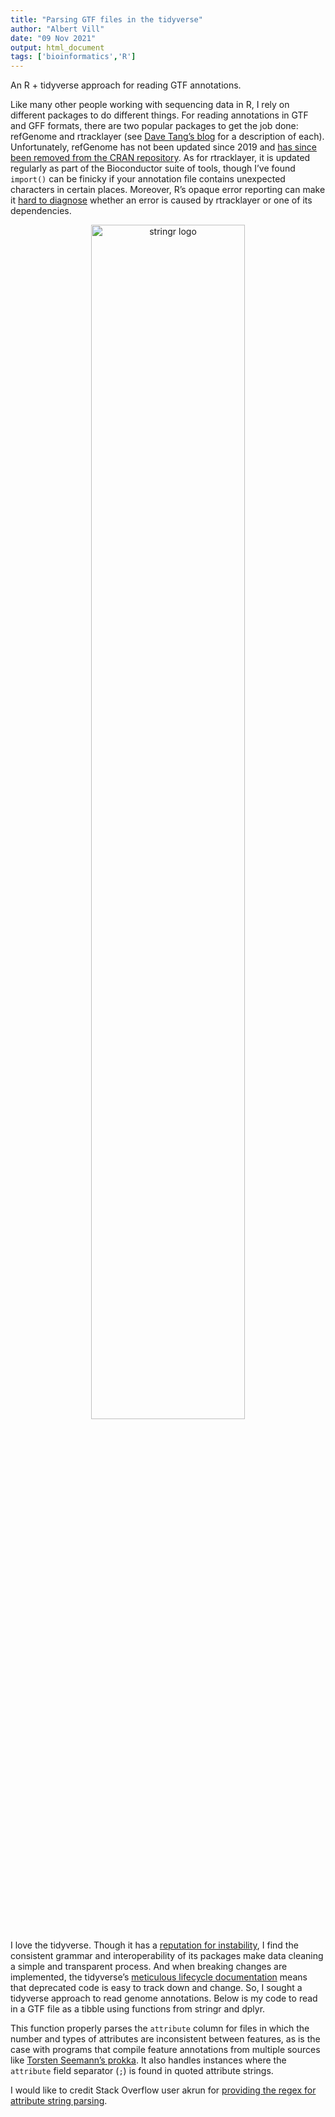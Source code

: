 ```yaml
---
title: "Parsing GTF files in the tidyverse"
author: "Albert Vill"
date: "09 Nov 2021"
output: html_document
tags: ['bioinformatics','R']
---
```

An R + tidyverse approach for reading GTF annotations.
<!--more-->

Like many other people working with sequencing data in R, I rely on different packages to do different things. For reading annotations in GTF and GFF formats, there are two popular packages to get the job done: refGenome and rtracklayer (see [Dave Tang's blog](https://davetang.org/muse/2017/08/04/read-gtf-file-r/) for a description of each). Unfortunately, refGenome has not been updated since 2019 and [has since been removed from the CRAN repository](https://CRAN.R-project.org/package=refGenome). As for rtracklayer, it is updated regularly as part of the Bioconductor suite of tools, though I've found `import()` can be finicky if your annotation file contains unexpected characters in certain places. Moreover, R's opaque error reporting can make it [hard to diagnose](https://www.biostars.org/p/488193/#488193) whether an error is caused by rtracklayer or one of its dependencies. 

<center>

![](/img/posts/stringr_dplyr.png "stringr logo"){ width=70% }

</center>


I love the tidyverse. Though it has a [reputation for instability](https://stackoverflow.com/a/61393520/7976890), I find the consistent grammar and interoperability of its packages make data cleaning a simple and transparent process. And when breaking changes are implemented, the tidyverse's [meticulous lifecycle documentation](https://lifecycle.r-lib.org/articles/stages.html) means that deprecated code is easy to track down and change. So, I sought a tidyverse approach to read genome annotations. Below is my code to read in a GTF file as a tibble using functions from stringr and dplyr. 

<script type="application/javascript" src="https://gist.github.com/acvill/03343034392cff158d2369483ed8935f.js"></script>

This function properly parses the `attribute` column for files in which the number and types of attributes are inconsistent between features, as is the case with programs that compile feature annotations from multiple sources like [Torsten Seemann's prokka](https://github.com/tseemann/prokka). It also handles instances where the `attribute` field separator (`;`) is found in quoted attribute strings.

I would like to credit Stack Overflow user akrun for [providing the regex for attribute string parsing](https://stackoverflow.com/a/69901344/7976890).
